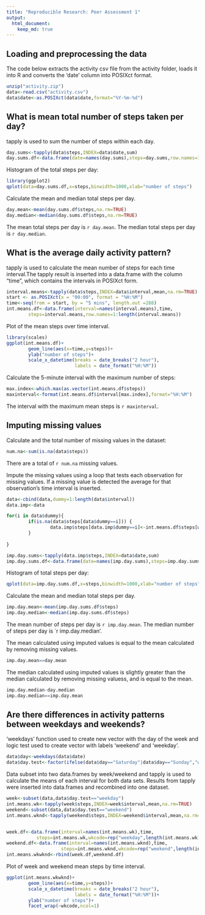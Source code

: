 ```yaml
---
title: "Reproducible Research: Peer Assessment 1"
output: 
  html_document:
    keep_md: true
---
```


## Loading and preprocessing the data

The code below extracts the activity csv file from the activity folder, loads it into R and converts the 'date' column into POSIXct format.

```r
unzip("activity.zip")
data<-read.csv("activity.csv")
data$date<-as.POSIXct(data$date,format="%Y-%m-%d")
```


## What is mean total number of steps taken per day?

tapply is used to sum the number of steps within each day.
```r
day.sums<-tapply(data$steps,INDEX=data$date,sum)
day.sums.df<-data.frame(date=names(day.sums),steps=day.sums,row.names=1:length(day.sums))
```

Histogram of the total steps per day:
```r
library(ggplot2)
qplot(data=day.sums.df,x=steps,binwidth=1000,xlab="number of steps")
```

Calculate the mean and median total steps per day.
```r
day.mean<-mean(day.sums.df$steps,na.rm=TRUE)
day.median<-median(day.sums.df$steps,na.rm=TRUE)
```

The mean total steps per day is `r day.mean`.
The median total steps per day is `r day.median`.


## What is the average daily activity pattern?

tapply is used to calculate the mean number of steps for each time interval.The tapply result is inserted into a data.frame with the column "time", which contains the intervals in POSIXct form.

```r
interval.means<-tapply(data$steps,INDEX=data$interval,mean,na.rm=TRUE)
start <- as.POSIXct(x = "00:00", format = "%H:%M")
time<-seq(from = start, by = "5 mins", length.out =288) 
int.means.df<-data.frame(interval=names(interval.means),time,
        steps=interval.means,row.names=1:length(interval.means))
```

Plot of the mean steps over time interval.
```r
library(scales)
ggplot(int.means.df)+
        geom_line(aes(x=time,y=steps))+
        ylab("number of steps")+
        scale_x_datetime(breaks = date_breaks("2 hour"),
                         labels = date_format("%H:%M"))
```

Calculate the 5-minute interval with the maximum number of steps:

```r
max.index<-which.max(as.vector(int.means.df$steps))
maxinterval<-format(int.means.df$interval[max.index],format="%H:%M")
```

The interval with the maximum mean steps is `r maxinterval`.


## Imputing missing values

Calculate and the total number of missing values in the dataset:
```r
num.na<-sum(is.na(data$steps))
```
There are a total of `r num.na` missing values.

Impute the missing values using a loop that tests each observation for missing values. If a missing value is detected the average for that observation's time interval is inserted.
```r
data<-cbind(data,dummy=1:length(data$interval))
data.imp<-data

for(i in data$dummy){
        if(is.na(data$steps[data$dummy==i])) {
                data.imp$steps[data.imp$dummy==i]<-int.means.df$steps[which(int.means.df$interval==data$interval[data$dummy==i])]
        }
        
}

imp.day.sums<-tapply(data.imp$steps,INDEX=data$date,sum)
imp.day.sums.df<-data.frame(date=names(imp.day.sums),steps=imp.day.sums,row.names=1:length(imp.day.sums))
```

Histogram of total steps per day:

```r
qplot(data=imp.day.sums.df,x=steps,binwidth=1000,xlab="number of steps")
```

Calculate the mean and median total steps per day.

```r
imp.day.mean<-mean(imp.day.sums.df$steps)
imp.day.median<-median(imp.day.sums.df$steps)
```

The mean number of steps per day is `r imp.day.mean`.
The median number of steps per day is `r imp.day.median'.

The mean calculated using imputed values is equal to the mean calculated by removing missing values.

```r
imp.day.mean==day.mean
```

The median calculated using imputed values is slightly greater than the median calculated by removing missing valuess, and is equal to the mean.

```r
imp.day.median-day.median
imp.day.median==imp.day.mean
```


## Are there differences in activity patterns between weekdays and weekends?

'weekdays' function used to create new vector with the day of the week and logic test used to create vector with labels 'weekend' and 'weekday'.

```r
data$day<-weekdays(data$date)
data$day.test<-factor(ifelse(data$day=="Saturday"|data$day=="Sunday","weekend","weekday"))
```

Data subset into two data.frames by week/weekend and tapply is used to calculate the means of each interval for both data sets. Results from tapply were inserted into data.frames and recombined into one dataset.

```r
week<-subset(data,data$day.test=="weekday")
int.means.wk<-tapply(week$steps,INDEX=week$interval,mean,na.rm=TRUE)
weekend<-subset(data,data$day.test=="weekend")
int.means.wknd<-tapply(weekend$steps,INDEX=weekend$interval,mean,na.rm=TRUE)


week.df<-data.frame(interval=names(int.means.wk),time,
           steps=int.means.wk,wkcode=rep("weekday",length(int.means.wk)),row.names=1:length(int.means.wk))
weekend.df<-data.frame(interval=names(int.means.wknd),time,
                    steps=int.means.wknd,wkcode=rep("weekend",length(int.means.wknd)),row.names=1:length(int.means.wknd))
int.means.wkwknd<-rbind(week.df,weekend.df)
```


Plot of week and weekend mean steps by time interval.

```r
ggplot(int.means.wkwknd)+
        geom_line(aes(x=time,y=steps))+
        scale_x_datetime(breaks = date_breaks("2 hour"),
                         labels = date_format("%H:%M"))+
        ylab("number of steps")+
        facet_wrap(~wkcode,ncol=1)
```
